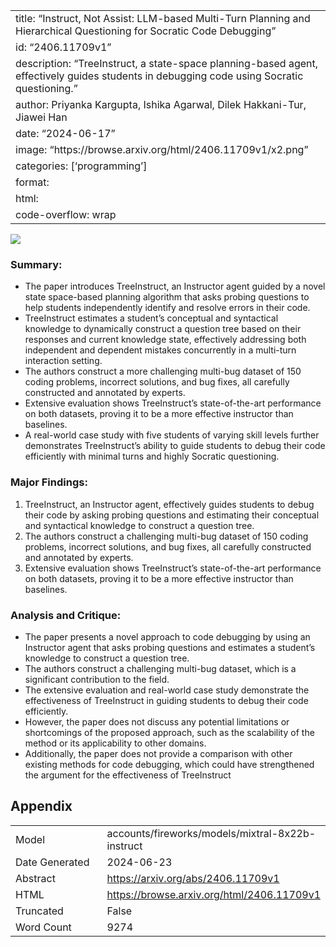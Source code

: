 
---
title: "Instruct, Not Assist: LLM-based Multi-Turn Planning and Hierarchical Questioning for Socratic Code Debugging"
id: "2406.11709v1"
description: "TreeInstruct, a state-space planning-based agent, effectively guides students in debugging code using Socratic questioning."
author: Priyanka Kargupta, Ishika Agarwal, Dilek Hakkani-Tur, Jiawei Han
date: "2024-06-17"
image: "https://browse.arxiv.org/html/2406.11709v1/x2.png"
categories: ['programming']
format:
  html:
    code-overflow: wrap
---

![](https://browse.arxiv.org/html/2406.11709v1/x2.png)

### Summary:

- The paper introduces TreeInstruct, an Instructor agent guided by a novel state space-based planning algorithm that asks probing questions to help students independently identify and resolve errors in their code.
- TreeInstruct estimates a student’s conceptual and syntactical knowledge to dynamically construct a question tree based on their responses and current knowledge state, effectively addressing both independent and dependent mistakes concurrently in a multi-turn interaction setting.
- The authors construct a more challenging multi-bug dataset of 150 coding problems, incorrect solutions, and bug fixes, all carefully constructed and annotated by experts.
- Extensive evaluation shows TreeInstruct’s state-of-the-art performance on both datasets, proving it to be a more effective instructor than baselines.
- A real-world case study with five students of varying skill levels further demonstrates TreeInstruct’s ability to guide students to debug their code efficiently with minimal turns and highly Socratic questioning.

### Major Findings:

1. TreeInstruct, an Instructor agent, effectively guides students to debug their code by asking probing questions and estimating their conceptual and syntactical knowledge to construct a question tree.
2. The authors construct a challenging multi-bug dataset of 150 coding problems, incorrect solutions, and bug fixes, all carefully constructed and annotated by experts.
3. Extensive evaluation shows TreeInstruct’s state-of-the-art performance on both datasets, proving it to be a more effective instructor than baselines.

### Analysis and Critique:

- The paper presents a novel approach to code debugging by using an Instructor agent that asks probing questions and estimates a student’s knowledge to construct a question tree.
- The authors construct a challenging multi-bug dataset, which is a significant contribution to the field.
- The extensive evaluation and real-world case study demonstrate the effectiveness of TreeInstruct in guiding students to debug their code efficiently.
- However, the paper does not discuss any potential limitations or shortcomings of the proposed approach, such as the scalability of the method or its applicability to other domains.
- Additionally, the paper does not provide a comparison with other existing methods for code debugging, which could have strengthened the argument for the effectiveness of TreeInstruct

## Appendix

|          |          |
|----------|----------|
| Model     | accounts/fireworks/models/mixtral-8x22b-instruct       |
| Date Generated     | 2024-06-23       |
| Abstract | [https://arxiv.org/abs/2406.11709v1](https://arxiv.org/abs/2406.11709v1)        |
| HTML     | [https://browse.arxiv.org/html/2406.11709v1](https://browse.arxiv.org/html/2406.11709v1)       |
| Truncated       | False       |
| Word Count       | 9274       |